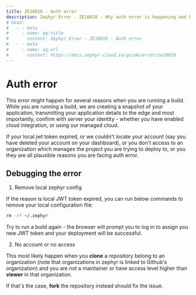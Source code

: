 ```yaml
---
title: ZE10018 - Auth error
description: Zephyr Error - ZE10018 - Why auth error is happening and how to debug
# head: 
#   - - meta
#     - name: og:title
#       content: Zephyr Error - ZE10018 - Auth error
#   - - meta
#     - name: og:url 
#       content: https://docs.zephyr-cloud.io/guide/error/ze10018
---
```


# Auth error


This error might happen for several reasons when you are running a build. 
While you are running a build, we are creating a snapshot of your application, transmitting your application details to the edge and most importantly, confirm with server your identity - whether you have enabled cloud integration, or using our managed cloud. 

If your local jwt token expired, or we couldn't locate your account (say you have deleted your account on your dashboard), or you don't access to an organization which manages the project you are trying to deploy to, or you they are all plausible reasons you are facing auth error. 


## Debugging the error

1. Remove local zephyr config 

If the reason is local JWT token expired, you can run below commands to remove your local configuration file: 

```sh 
rm -rf ~/.zephyr
```

Try to run a build again - the browser will prompt you to log in to assign you new JWT token and your deployment will be successful. 


2. No account or no access 

This most likely happen when you **clone** a repository belong to an organization (note that organizations in zephyr is linked to Github's organization) and you are not a maintainer or have access level higher than **viewer** in that organization. 

If that's the case, **fork** the repository instead should fix the issue.

